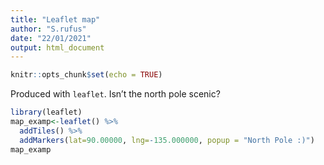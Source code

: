 ```yaml
---
title: "Leaflet map"
author: "S.rufus"
date: "22/01/2021"
output: html_document
---
```


```r
knitr::opts_chunk$set(echo = TRUE)
```

Produced with ```leaflet```. Isn't the north pole scenic?

```r
library(leaflet)
map_examp<-leaflet() %>%
  addTiles() %>%
  addMarkers(lat=90.00000, lng=-135.000000, popup = "North Pole :)")
map_examp
```